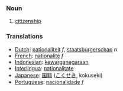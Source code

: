 === Noun ===
# [[citizenship]]

=== Translations ===
*[[Dutch]]: [[nationaliteit]] ''f'', [[staatsburgerschap]] ''n''
*[[French]]: [[nationalité]] ''f''
*[[Indonesian]]: [[kewarganegaraan]]
*[[Interlingua]]: [[nationalitate]]
*[[Japanese]]: [[国籍]] ([[こくせき]], kokuseki)
*[[Portuguese]]: [[nacionalidade]] ''f''